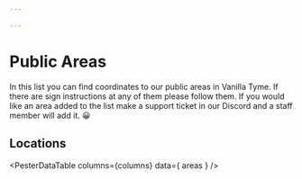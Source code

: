 ```yaml
---

---
```


# Public Areas

In this list you can find coordinates to our public areas in Vanilla Tyme. If there are sign instructions at any of them please follow them. If you would like an area added to the list make a support ticket in our Discord and a staff member will add it. 😀

## Locations


<PesterDataTable
  columns={columns}
  data={ areas }
/>

<PesterDataButton
  text="Suggest New Public Area"
  editUrl="https://discord.com/channels/304066050201485322/950596143258165288"
/>
